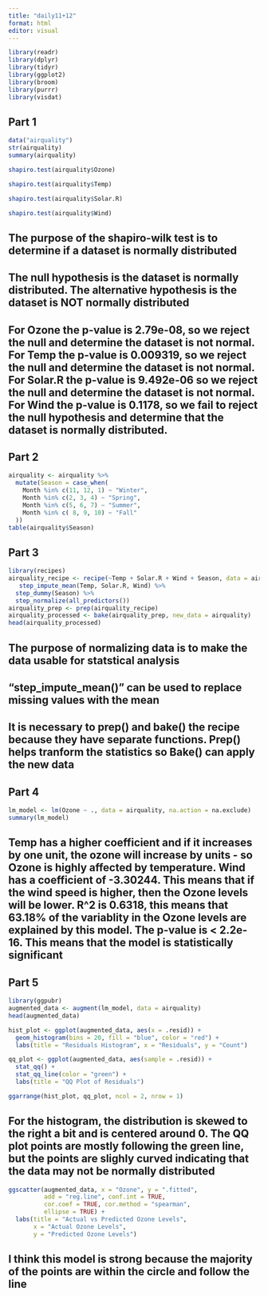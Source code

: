```yaml
---
title: "daily11+12"
format: html
editor: visual
---
```


```r
library(readr)
library(dplyr)
library(tidyr)
library(ggplot2)
library(broom)
library(purrr)
library(visdat)
```

## Part 1
```r
data("airquality")
str(airquality)
summary(airquality)
```

```r
shapiro.test(airquality$Ozone)
```
```r
shapiro.test(airquality$Temp)
```
```r
shapiro.test(airquality$Solar.R)
```
```r
shapiro.test(airquality$Wind)
```
## The purpose of the shapiro-wilk test is to determine if a dataset is normally distributed 
## The null hypothesis is the dataset is normally distributed. The alternative hypothesis is the dataset is NOT normally distributed 
## For Ozone the p-value is 2.79e-08, so we reject the null and determine the dataset is not normal. For Temp the p-value is 0.009319, so we reject the null and determine the dataset is not normal. For Solar.R the p-value is 9.492e-06 so we reject the null and determine the dataset is not normal. For Wind the p-value is 0.1178, so we fail to reject the null hypothesis and determine that the dataset is normally distributed. 

## Part 2
```r
airquality <- airquality %>%
  mutate(Season = case_when(
    Month %in% c(11, 12, 1) ~ "Winter",
    Month %in% c(2, 3, 4) ~ "Spring",
    Month %in% c(5, 6, 7) ~ "Summer", 
    Month %in% c( 8, 9, 10) ~ "Fall"
  ))
table(airquality$Season)
```
## Part 3
```r
library(recipes)
airquality_recipe <- recipe(~Temp + Solar.R + Wind + Season, data = airquality) %>%
   step_impute_mean(Temp, Solar.R, Wind) %>%
  step_dummy(Season) %>% 
  step_normalize(all_predictors())
airquality_prep <- prep(airquality_recipe)
airquality_processed <- bake(airquality_prep, new_data = airquality)
head(airquality_processed)
```
## The purpose of normalizing data is to make the data usable for statstical analysis 
## "step_impute_mean()" can be used to replace missing values with the mean
## It is necessary to prep() and bake() the recipe because they have separate functions. Prep() helps tranform the statistics so Bake() can apply the new data

## Part 4
```r
lm_model <- lm(Ozone ~ ., data = airquality, na.action = na.exclude)
summary(lm_model)

```
## Temp has a higher coefficient and if it increases by one unit, the ozone will increase by units - so Ozone is highly affected by temperature. Wind has a coefficient of -3.30244. This means that if the wind speed is higher, then the Ozone levels will be lower. R^2 is 0.6318, this means that 63.18% of the variablity in the Ozone levels are explained by this model. The p-value is < 2.2e-16. This means that the model is statistically significant

## Part 5
```r
library(ggpubr)
augmented_data <- augment(lm_model, data = airquality)
head(augmented_data)
```
```r
hist_plot <- ggplot(augmented_data, aes(x = .resid)) +
  geom_histogram(bins = 20, fill = "blue", color = "red") +
  labs(title = "Residuals Histogram", x = "Residuals", y = "Count")
```
```r
qq_plot <- ggplot(augmented_data, aes(sample = .resid)) +
  stat_qq() +
  stat_qq_line(color = "green") +
  labs(title = "QQ Plot of Residuals")
```
```r
ggarrange(hist_plot, qq_plot, ncol = 2, nrow = 1)
```
## For the histogram, the distribution is skewed to the right a bit and is centered around 0. The QQ plot points are mostly following the green line, but the points are slighly curved indicating that the data may not be normally distributed
```r
ggscatter(augmented_data, x = "Ozone", y = ".fitted",
          add = "reg.line", conf.int = TRUE,
          cor.coef = TRUE, cor.method = "spearman",
          ellipse = TRUE) +
  labs(title = "Actual vs Predicted Ozone Levels",
       x = "Actual Ozone Levels",
       y = "Predicted Ozone Levels")
```
## I think this model is strong because the majority of the points are within the circle and follow the line















